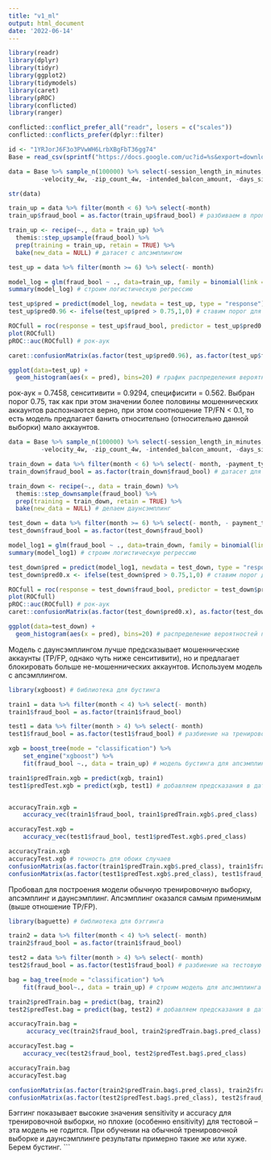 ```yaml
---
title: "v1_ml"
output: html_document
date: '2022-06-14'
---
```

```r
library(readr)
library(dplyr)
library(tidyr)
library(ggplot2)
library(tidymodels)
library(caret)
library(pROC)
library(conflicted)
library(ranger)

conflicted::conflict_prefer_all("readr", losers = c("scales"))
conflicted::conflicts_prefer(dplyr::filter)
```


```r
id <- "1YRJorJ6F3o3PVwWH6LrbXBgFbT36gg74"
Base = read_csv(sprintf("https://docs.google.com/uc?id=%s&export=download&confirm=t", id))

data = Base %>% sample_n(100000) %>% select(-session_length_in_minutes, -source, -velocity_6h, -velocity_24h, 
         -velocity_4w, -zip_count_4w, -intended_balcon_amount, -days_since_request) # чистим данные от ненужных переменных

str(data)

train_up = data %>% filter(month < 6) %>% select(-month)
train_up$fraud_bool = as.factor(train_up$fraud_bool) # разбиваем в пропорции 5:3 (можно и по-другому сделать)

train_up <- recipe(~., data = train_up) %>%
  themis::step_upsample(fraud_bool) %>% 
  prep(training = train_up, retain = TRUE) %>% 
  bake(new_data = NULL) # датасет с апсэмплингом

test_up = data %>% filter(month >= 6) %>% select(- month)

model_log = glm(fraud_bool ~ ., data=train_up, family = binomial(link = 'logit'))
summary(model_log) # строим логистическую регрессию

test_up$pred = predict(model_log, newdata = test_up, type = "response")
test_up$pred0.96 <- ifelse(test_up$pred > 0.75,1,0) # ставим порог для определения мошеннического аккаунта

ROCfull = roc(response = test_up$fraud_bool, predictor = test_up$pred0.96)
plot(ROCfull)
pROC::auc(ROCfull) # рок-аук

caret::confusionMatrix(as.factor(test_up$pred0.96), as.factor(test_up$fraud_bool)) # матрица для тестовой выборки

ggplot(data=test_up) +
  geom_histogram(aes(x = pred), bins=20) # график распределения вероятностей
```
рок-аук = 0.7458, сенситивити = 0.9294, специфисити = 0.562. Выбран порог 0.75, так как при этом значении более половины мошеннических аккаунтов распознаются верно, при этом соотношение TP/FN < 0.1, то есть модель предлагает банить относительно (относительно данной выборки) мало аккаунтов.
```r
data = Base %>% sample_n(100000) %>% select(-session_length_in_minutes, -source, -velocity_6h, -velocity_24h, 
         -velocity_4w, -zip_count_4w, -intended_balcon_amount, -days_since_request) # чистим данные от ненужных переменных

train_down = data %>% filter(month < 6) %>% select(- month, -payment_type) # убрал пэймент тайп, потому что в тестовой выборке не встречается АЕ статус и ничего не работает
train_down$fraud_bool = as.factor(train_down$fraud_bool) # датасет для будущего даунсэмплинга

train_down <- recipe(~., data = train_down) %>%
  themis::step_downsample(fraud_bool) %>% 
  prep(training = train_down, retain = TRUE) %>% 
  bake(new_data = NULL) # делаем даунсэмплинг

test_down = data %>% filter(month >= 6) %>% select(- month, - payment_type)
test_down$fraud_bool = as.factor(test_down$fraud_bool)

model_log1 = glm(fraud_bool ~ ., data=train_down, family = binomial(link = 'logit'))
summary(model_log1) # строим логистическую регрессию

test_down$pred = predict(model_log1, newdata = test_down, type = "response")
test_down$pred0.x <- ifelse(test_down$pred > 0.75,1,0) # ставим порог для определения мошеннического аккаунта

ROCfull = roc(response = test_down$fraud_bool, predictor = test_down$pred0.x)
plot(ROCfull)
pROC::auc(ROCfull) # рок-аук
caret::confusionMatrix(as.factor(test_down$pred0.x), as.factor(test_down$fraud_bool)) # матрица для тестовой выборки

ggplot(data=test_down) +
  geom_histogram(aes(x = pred), bins=20) # распределение вероятностей по тестовой выборке
```
Модель с даунсэмплингом лучше предсказывает мошеннические аккаунты (TP/FP, однако чуть ниже сенситивити), но и предлагает блокировать больше не-мошеннических аккаунтов. Используем модель с апсэмплингом.
```r
library(xgboost) # библиотека для бустинга

train1 = data %>% filter(month < 4) %>% select(- month)
train1$fraud_bool = as.factor(train1$fraud_bool)

test1 = data %>% filter(month > 4) %>% select(- month)
test1$fraud_bool = as.factor(test1$fraud_bool) # разбиение на тренировочную и тестовую выборки

xgb = boost_tree(mode = "classification") %>%
    set_engine("xgboost") %>% 
    fit(fraud_bool ~., data = train_up) # модель бустинга для апсэмплинга

train1$predTrain.xgb = predict(xgb, train1)
test1$predTest.xgb = predict(xgb, test1) # добавляем предсказания в датасеты


accuracyTrain.xgb =     
    accuracy_vec(train1$fraud_bool, train1$predTrain.xgb$.pred_class)

accuracyTest.xgb = 
    accuracy_vec(test1$fraud_bool, test1$predTest.xgb$.pred_class)

accuracyTrain.xgb
accuracyTest.xgb # точность для обоих случаев
confusionMatrix(as.factor(train1$predTrain.xgb$.pred_class), train1$fraud_bool)
confusionMatrix(as.factor(test1$predTest.xgb$.pred_class), test1$fraud_bool) # матрицы для обоих случаев
```
Пробовал для построения модели обычную тренировочную выборку, апсэмплинг и даунсэмплинг. Апсэмплинг оказался самым применимым (выше отношение TP/FP).

```r
library(baguette) # библиотека для бэггинга

train2 = data %>% filter(month < 4) %>% select(- month)
train2$fraud_bool = as.factor(train1$fraud_bool) 

test2 = data %>% filter(month > 4) %>% select(- month)
test2$fraud_bool = as.factor(test1$fraud_bool) # разбиение на тестовую и тренироввочную выборки

bag = bag_tree(mode = "classification") %>%
    fit(fraud_bool~., data = train_up) # строим модель для апсэмплинга

train2$predTrain.bag = predict(bag, train2)
test2$predTest.bag = predict(bag, test2) # добавляем предсказания в датасеты

accuracyTrain.bag = 
     accuracy_vec(train2$fraud_bool, train2$predTrain.bag$.pred_class)

accuracyTest.bag = 
    accuracy_vec(test2$fraud_bool, test2$predTest.bag$.pred_class)

accuracyTrain.bag
accuracyTest.bag

confusionMatrix(as.factor(train2$predTrain.bag$.pred_class), train2$fraud_bool)
confusionMatrix(as.factor(test2$predTest.bag$.pred_class), test2$fraud_bool) # матрицы для обоих датасетов
```
Бэггинг показывает высокие значения sensitivity и accuracy для тренировочной выборки, но плохие (особенно ensitivity) для тестовой -- эта модель не годится. При обучении на обычной тренировочной выборке и даунсэмплинге результаты примерно такие же или хуже. Берем бустинг.
```
